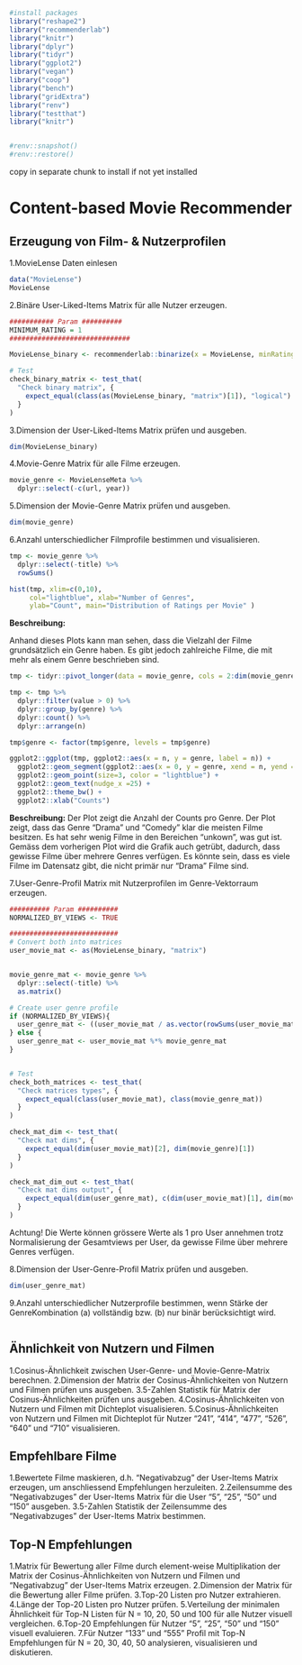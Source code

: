 ```r
#install packages
library("reshape2")
library("recommenderlab")
library("knitr")
library("dplyr")
library("tidyr")
library("ggplot2")
library("vegan")
library("coop")
library("bench")
library("gridExtra")
library("renv")
library("testthat")
library("knitr")


#renv::snapshot()
#renv::restore()

```
copy in separate chunk to install if not yet installed




# Content-based Movie Recommender

## Erzeugung von Film- & Nutzerprofilen


1.MovieLense Daten einlesen
```r
data("MovieLense")
MovieLense
```
2.Binäre User-Liked-Items Matrix für alle Nutzer erzeugen.
```r
########### Param ##########
MINIMUM_RATING = 1
##############################

MovieLense_binary <- recommenderlab::binarize(x = MovieLense, minRating = MINIMUM_RATING)

# Test
check_binary_matrix <- test_that(
  "Check binary matrix", {
    expect_equal(class(as(MovieLense_binary, "matrix")[1]), "logical")
  }
)
```

3.Dimension der User-Liked-Items Matrix prüfen und ausgeben.
```r
dim(MovieLense_binary)
```


4.Movie-Genre Matrix für alle Filme erzeugen.
```r
movie_genre <- MovieLenseMeta %>%
  dplyr::select(-c(url, year))
```



5.Dimension der Movie-Genre Matrix prüfen und ausgeben.
```r
dim(movie_genre)
```


6.Anzahl unterschiedlicher Filmprofile bestimmen und visualisieren.

```r
tmp <- movie_genre %>%
  dplyr::select(-title) %>%
  rowSums()

hist(tmp, xlim=c(0,10), 
     col="lightblue", xlab="Number of Genres", 
     ylab="Count", main="Distribution of Ratings per Movie" )
```
**Beschreibung:**

Anhand dieses Plots kann man sehen, dass die Vielzahl der Filme grundsätzlich ein Genre haben. Es gibt jedoch zahlreiche Filme, die mit mehr als einem Genre beschrieben sind. 


```r
tmp <- tidyr::pivot_longer(data = movie_genre, cols = 2:dim(movie_genre)[[2]], names_to = "genre")

tmp <- tmp %>%
  dplyr::filter(value > 0) %>%
  dplyr::group_by(genre) %>%
  dplyr::count() %>%
  dplyr::arrange(n)

tmp$genre <- factor(tmp$genre, levels = tmp$genre)

ggplot2::ggplot(tmp, ggplot2::aes(x = n, y = genre, label = n)) +
  ggplot2::geom_segment(ggplot2::aes(x = 0, y = genre, xend = n, yend = genre), color = "grey50") +
  ggplot2::geom_point(size=3, color = "lightblue") +
  ggplot2::geom_text(nudge_x =25) +
  ggplot2::theme_bw() + 
  ggplot2::xlab("Counts")

```
**Beschreibung:**
Der Plot zeigt die Anzahl der Counts pro Genre. Der Plot zeigt, dass das Genre "Drama" und "Comedy" klar die meisten
Filme besitzen. Es hat sehr wenig Filme in den Bereichen "unkown", was gut ist. Gemäss dem vorherigen Plot wird die Grafik auch getrübt, dadurch, dass 
gewisse Filme über mehrere Genres verfügen. Es könnte sein, dass es viele Filme im Datensatz gibt, die nicht primär nur "Drama" Filme sind.



7.User-Genre-Profil Matrix mit Nutzerprofilen im Genre-Vektorraum erzeugen.
```r
########## Param ##########
NORMALIZED_BY_VIEWS <- TRUE

###########################
# Convert both into matrices
user_movie_mat <- as(MovieLense_binary, "matrix")


movie_genre_mat <- movie_genre %>%
  dplyr::select(-title) %>%
  as.matrix()

# Create user genre profile
if (NORMALIZED_BY_VIEWS){
  user_genre_mat <- ((user_movie_mat / as.vector(rowSums(user_movie_mat)))  %*% movie_genre_mat)
} else {
  user_genre_mat <- user_movie_mat %*% movie_genre_mat
}


# Test
check_both_matrices <- test_that(
  "Check matrices types", {
    expect_equal(class(user_movie_mat), class(movie_genre_mat))
  }
)

check_mat_dim <- test_that(
  "Check mat dims", {
    expect_equal(dim(user_movie_mat)[2], dim(movie_genre)[1])
  }
)

check_mat_dim_out <- test_that(
  "Check mat dims output", {
    expect_equal(dim(user_genre_mat), c(dim(user_movie_mat)[1], dim(movie_genre_mat)[2]))
  }
)
```
Achtung! Die Werte können grössere Werte als 1 pro User annehmen trotz Normalisierung der Gesamtviews per User, da gewisse Filme über mehrere
Genres verfügen.


8.Dimension der User-Genre-Profil Matrix prüfen und ausgeben.
```r
dim(user_genre_mat)
```


9.Anzahl unterschiedlicher Nutzerprofile bestimmen, wenn Stärke der GenreKombination (a) vollständig bzw. (b) nur binär berücksichtigt wird.
```r



```





## Ähnlichkeit von Nutzern und Filmen

1.Cosinus-Ähnlichkeit zwischen User-Genre- und Movie-Genre-Matrix berechnen.
2.Dimension der Matrix der Cosinus-Ähnlichkeiten von Nutzern und Filmen prüfen uns ausgeben.
3.5-Zahlen Statistik für Matrix der Cosinus-Ähnlichkeiten prüfen uns ausgeben.
4.Cosinus-Ähnlichkeiten von Nutzern und Filmen mit Dichteplot visualisieren.
5.Cosinus-Ähnlichkeiten von Nutzern und Filmen mit Dichteplot für Nutzer “241”, “414”, “477”, “526”, “640” und “710” visualisieren.




## Empfehlbare Filme

1.Bewertete Filme maskieren, d.h. “Negativabzug” der User-Items Matrix erzeugen, um anschliessend Empfehlungen herzuleiten.
2.Zeilensumme des “Negativabzuges” der User-Items Matrix für die User “5”, “25”, “50” und “150” ausgeben.
3.5-Zahlen Statistik der Zeilensumme des “Negativabzuges” der User-Items Matrix bestimmen.




## Top-N Empfehlungen

1.Matrix für Bewertung aller Filme durch element-weise Multiplikation der Matrix der Cosinus-Ähnlichkeiten von Nutzern und Filmen und “Negativabzug” der User-Items Matrix erzeugen.
2.Dimension der Matrix für die Bewertung aller Filme prüfen.
3.Top-20 Listen pro Nutzer extrahieren.
4.Länge der Top-20 Listen pro Nutzer prüfen.
5.Verteilung der minimalen Ähnlichkeit für Top-N Listen für N = 10, 20, 50 und 100 für alle Nutzer visuell vergleichen.
6.Top-20 Empfehlungen für Nutzer “5”, “25”, “50” und “150” visuell evaluieren.
7.Für Nutzer “133” und “555” Profil mit Top-N Empfehlungen für N = 20, 30, 40, 50 analysieren, visualisieren und diskutieren.




